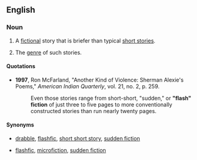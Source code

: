 ==English==
{{wikipedia}}

===Noun===
{{en-noun|head=[[flash]] [[fiction]]}}

# {{context|countable|lang=en}} A [[fictional]] story that is briefer than typical [[short story|short stories]].
# {{context|uncountable|lang=en}} The [[genre]] of such stories.

====Quotations====
* '''1997''', Ron McFarland, "Another Kind of Violence: Sherman Alexie's Poems," ''American Indian Quarterly'', vol. 21, no. 2, p. 259.
*: Even those stories range from short-short, "sudden," or '''"flash" fiction''' of just three to five pages to more conventionally constructed stories than run nearly twenty pages.

====Synonyms====
* {{sense|individual story}} [[drabble]], [[flashfic]], [[short short story]], [[sudden fiction]]
* {{sense|genre}} [[flashfic]], [[microfiction]], [[sudden fiction]]